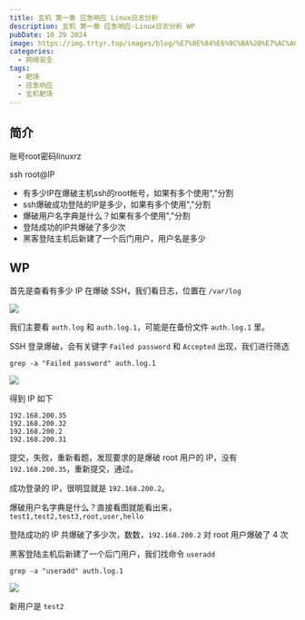 ```yaml
---
title: 玄机 第一章 应急响应 Linux日志分析
description: 玄机 第一章 应急响应-Linux日志分析 WP
pubDate: 10 29 2024
image: https://img.trtyr.top/images/blog/%E7%8E%84%E6%9C%BA%20%E7%AC%AC%E4%B8%80%E7%AB%A0%20%E5%BA%94%E6%80%A5%E5%93%8D%E5%BA%94-Linux%E6%97%A5%E5%BF%97%E5%88%86%E6%9E%90/002%20%E7%AC%AC%E4%B8%80%E7%AB%A0%20%E5%BA%94%E6%80%A5%E5%93%8D%E5%BA%94-Linux%E6%97%A5%E5%BF%97%E5%88%86%E6%9E%90-2.png
categories:
  - 网络安全
tags:
  - 靶场
  - 应急响应
  - 玄机靶场
---
```


## 简介

账号root密码linuxrz

ssh root@IP

- 有多少IP在爆破主机ssh的root帐号，如果有多个使用","分割
- ssh爆破成功登陆的IP是多少，如果有多个使用","分割
- 爆破用户名字典是什么？如果有多个使用","分割
- 登陆成功的IP共爆破了多少次
- 黑客登陆主机后新建了一个后门用户，用户名是多少

## WP

首先是查看有多少 IP 在爆破 SSH，我们看日志，位置在 `/var/log`

![](https://img.trtyr.top/images/blog/%E7%8E%84%E6%9C%BA%20%E7%AC%AC%E4%B8%80%E7%AB%A0%20%E5%BA%94%E6%80%A5%E5%93%8D%E5%BA%94-Linux%E6%97%A5%E5%BF%97%E5%88%86%E6%9E%90/002%20%E7%AC%AC%E4%B8%80%E7%AB%A0%20%E5%BA%94%E6%80%A5%E5%93%8D%E5%BA%94-Linux%E6%97%A5%E5%BF%97%E5%88%86%E6%9E%90-1.png)

我们主要看 `auth.log` 和 `auth.log.1`，可能是在备份文件 `auth.log.1` 里。

SSH 登录爆破，会有关键字 `Failed password` 和 `Accepted` 出现，我们进行筛选

```shell
grep -a "Failed password" auth.log.1
```

![](https://img.trtyr.top/images/blog/%E7%8E%84%E6%9C%BA%20%E7%AC%AC%E4%B8%80%E7%AB%A0%20%E5%BA%94%E6%80%A5%E5%93%8D%E5%BA%94-Linux%E6%97%A5%E5%BF%97%E5%88%86%E6%9E%90/002%20%E7%AC%AC%E4%B8%80%E7%AB%A0%20%E5%BA%94%E6%80%A5%E5%93%8D%E5%BA%94-Linux%E6%97%A5%E5%BF%97%E5%88%86%E6%9E%90-2.png)

得到 IP 如下

```
192.168.200.35
192.168.200.32
192.168.200.2
192.168.200.31
```

提交，失败，重新看题，发现要求的是爆破 root 用户的 IP，没有 `192.168.200.35`，重新提交，通过。

成功登录的 IP，很明显就是 `192.168.200.2`。

爆破用户名字典是什么？直接看图就能看出来，`test1,test2,test3,root,user,hello`

登陆成功的 IP 共爆破了多少次，数数，`192.168.200.2` 对 root 用户爆破了 4 次

黑客登陆主机后新建了一个后门用户，我们找命令 `useradd`

```shell
grep -a "useradd" auth.log.1
```

![](https://img.trtyr.top/images/blog/%E7%8E%84%E6%9C%BA%20%E7%AC%AC%E4%B8%80%E7%AB%A0%20%E5%BA%94%E6%80%A5%E5%93%8D%E5%BA%94-Linux%E6%97%A5%E5%BF%97%E5%88%86%E6%9E%90/002%20%E7%AC%AC%E4%B8%80%E7%AB%A0%20%E5%BA%94%E6%80%A5%E5%93%8D%E5%BA%94-Linux%E6%97%A5%E5%BF%97%E5%88%86%E6%9E%90-3.png)

新用户是 `test2`
